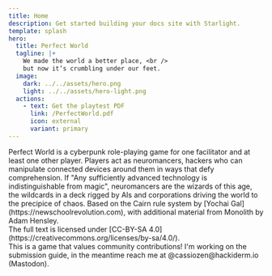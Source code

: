 ```yaml
---
title: Home
description: Get started building your docs site with Starlight.
template: splash
hero:
  title: Perfect World
  tagline: |+
    We made the world a better place, <br />
    but now it’s crumbling under our feet.
  image:
    dark: ../../assets/hero.png
    light: ../../assets/hero-light.png
  actions:
    - text: Get the playtest PDF
      link: /PerfectWorld.pdf
      icon: external
      variant: primary
---
```



<Analytics />
<CardGrid stagger>
  <Card title="About">
    Perfect World is a cyberpunk role-playing game for one facilitator and at least one other player. 
    Players act as neuromancers, hackers who can manipulate connected devices around them in ways that defy comprehension. If "Any sufficiently advanced technology is indistinguishable from magic", neuromancers are the wizards of this age, the wildcards in a deck rigged by AIs and corporations driving the world to the precipice of chaos.
  </Card>
  <Card>
    Based on the Cairn rule system by [Yochai Gal](https://newschoolrevolution.com), with additional material from Monolith by Adam Hensley. 
		<br />The full text is licensed under [CC-BY-SA 4.0](https://creativecommons.org/licenses/by-sa/4.0/).
		<br />This is a game that values community contributions! I'm working on the submission guide, in the meantime reach me at @cassiozen@hackiderm.io (Mastodon).
  </Card>
</CardGrid>
